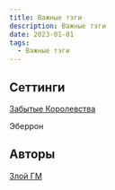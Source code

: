 ```yaml
---
title: Важные тэги
description: Важные тэги
date: 2023-01-01
tags:
  - Важные тэги
---
```


## Сеттинги

[Забытые Королевства](https://cyborgsandmages.com/tags/%D0%97%D0%B0%D0%B1%D1%8B%D1%82%D1%8B%D0%B5%20%D0%9A%D0%BE%D1%80%D0%BE%D0%BB%D0%B5%D0%B2%D1%81%D1%82%D0%B2%D0%B0)

Эберрон

## Авторы

[Злой ГМ](https://cyborgsandmages.com/tags/Angry%20GM)
